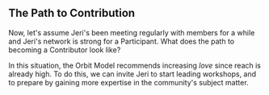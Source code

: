 ## The Path to Contribution

Now, let's assume Jeri's been meeting regularly with members for a while and
Jeri's network is strong for a Participant. What does the path to becoming a
Contributor look like?

In this situation, the Orbit Model recommends increasing _love_ since reach is already high.
To do this, we can invite Jeri to start leading workshops, and to prepare by
gaining more expertise in the community's subject matter.
